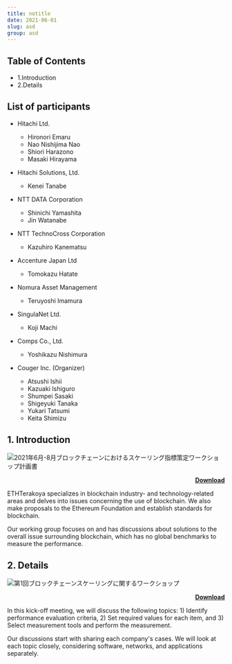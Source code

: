 ```yaml
---
title: notitle
date: 2021-06-01
slug: asd
group: asd
---
```


## Table of Contents

- 1.Introduction
- 2.Details

## List of participants

- Hitachi Ltd.

  - Hironori Emaru
  - Nao Nishijima Nao
  - Shiori Harazono
  - Masaki Hirayama

- Hitachi Solutions, Ltd.

  - Kenei Tanabe

- NTT DATA Corporation

  - Shinichi Yamashita
  - Jin Watanabe

- NTT TechnoCross Corporation

  - Kazuhiro Kanematsu

- Accenture Japan Ltd

  - Tomokazu Hatate

- Nomura Asset Management

  - Teruyoshi Imamura

- SingulaNet Ltd.

  - Koji Machi

- Comps Co., Ltd.

  - Yoshikazu Nishimura

* Couger Inc. (Organizer)

  - Atsushi Ishii
  - Kazuaki Ishiguro
  - Shumpei Sasaki
  - Shigeyuki Tanaka
  - Yukari Tatsumi
  - Keita Shimizu

## 1. Introduction

![2021年6月-8月ブロックチェーンにおけるスケーリング指標策定ワークショップ計画書](./images/section1-en.png)

<p style="text-align: right;font-weight:bold;">
  <a
    href="/pdf/scaling/E-ETHTerakoya_Overview-scaling_v006_en.pdf"
    target="_blank"
  >
    Download
  </a>
</p>

ETHTerakoya specializes in blockchain industry- and technology-related areas and delves into issues concerning the use of blockchain. We also make proposals to the Ethereum Foundation and establish standards for blockchain.

Our working group focuses on and has discussions about solutions to the overall issue surrounding blockchain, which has no global benchmarks to measure the performance.

## 2. Details

![第1回ブロックチェーンスケーリングに関するワークショップ](./images/section2-en.png)

<p style="text-align: right;font-weight:bold;">
  <a href="/pdf/scaling/E-2021_06_ethterakoya_kickoff_en.pdf" target="_blank">
    Download
  </a>
</p>

In this kick-off meeting, we will discuss the following topics: 1) Identify performance evaluation criteria, 2) Set required values for each item, and 3) Select measurement tools and perform the measurement.

Our discussions start with sharing each company's cases. We will look at each topic closely, considering software, networks, and applications separately.
